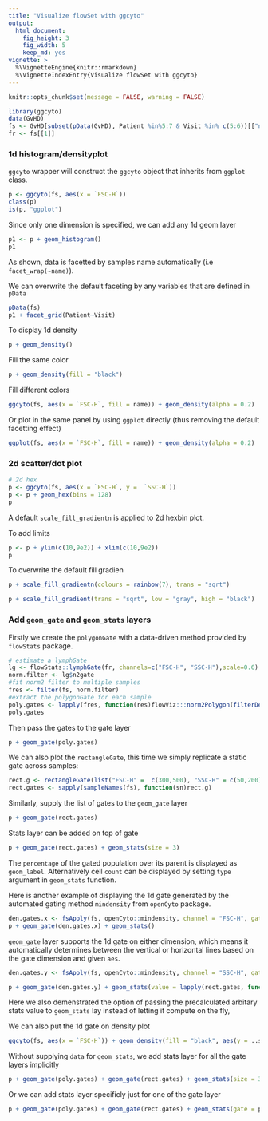 ```yaml
---
title: "Visualize flowSet with ggcyto"
output:
  html_document:
    fig_height: 3
    fig_width: 5
    keep_md: yes
vignette: >    
  %\VignetteEngine{knitr::rmarkdown}
  %\VignetteIndexEntry{Visualize flowSet with ggcyto}
---
```


```r
knitr::opts_chunk$set(message = FALSE, warning = FALSE)
```


```r
library(ggcyto)
data(GvHD)
fs <- GvHD[subset(pData(GvHD), Patient %in%5:7 & Visit %in% c(5:6))[["name"]]]
fr <- fs[[1]]
```

### 1d histogram/densityplot
`ggcyto` wrapper will construct the `ggcyto` object that inherits from `ggplot` class.
```r
p <- ggcyto(fs, aes(x = `FSC-H`)) 
class(p)
is(p, "ggplot")
```

Since only one dimension is specified, we can add any 1d geom layer
```r
p1 <- p + geom_histogram() 
p1
```

As shown, data is facetted by samples name automatically (i.e `facet_wrap(~name)`).

We can overwrite the default faceting by any variables that are defined in `pData`
```r
pData(fs)
p1 + facet_grid(Patient~Visit)
```

To display 1d density
```r
p + geom_density()
```

Fill the same color
```r
p + geom_density(fill = "black")
```

Fill different colors
```r
ggcyto(fs, aes(x = `FSC-H`, fill = name)) + geom_density(alpha = 0.2)
```

Or plot in the same panel by using `ggplot` directly (thus removing the default facetting effect)
```r
ggplot(fs, aes(x = `FSC-H`, fill = name)) + geom_density(alpha = 0.2)
```

### 2d scatter/dot plot
```r
# 2d hex
p <- ggcyto(fs, aes(x = `FSC-H`, y =  `SSC-H`))
p <- p + geom_hex(bins = 128)
p
```

A default `scale_fill_gradientn` is applied to 2d hexbin plot.

To add limits
```r
p <- p + ylim(c(10,9e2)) + xlim(c(10,9e2))   
p
```

To overwrite the default fill gradien
```r
p + scale_fill_gradientn(colours = rainbow(7), trans = "sqrt")

p + scale_fill_gradient(trans = "sqrt", low = "gray", high = "black")

```

### Add `geom_gate` and `geom_stats` layers

Firstly we create the `polygonGate` with a data-driven method provided by `flowStats` package.
```r
# estimate a lymphGate
lg <- flowStats::lymphGate(fr, channels=c("FSC-H", "SSC-H"),scale=0.6)
norm.filter <- lg$n2gate
#fit norm2 filter to multiple samples
fres <- filter(fs, norm.filter)
#extract the polygonGate for each sample
poly.gates <- lapply(fres, function(res)flowViz:::norm2Polygon(filterDetails(res, "defaultLymphGate")))
poly.gates
```

Then pass the gates to the gate layer
```r
p + geom_gate(poly.gates)
```

We can also plot the `rectangleGate`, this time we simply replicate a static gate across samples:
```r
rect.g <- rectangleGate(list("FSC-H" =  c(300,500), "SSC-H" = c(50,200)))
rect.gates <- sapply(sampleNames(fs), function(sn)rect.g)
```

Similarly, supply the list of gates to the `geom_gate` layer
```r
p + geom_gate(rect.gates)
```

Stats layer can be added on top of gate
```r
p + geom_gate(rect.gates) + geom_stats(size = 3)
```

The `percentage` of the gated population over its parent is displayed as `geom_label`. Alternatively cell `count` can be displayed by setting `type` argument in `geom_stats` function.

Here is another example of displaying the 1d gate generated by the automated gating method `mindensity` from `openCyto` package.
```r
den.gates.x <- fsApply(fs, openCyto::mindensity, channel = "FSC-H", gate_range = c(100, 300), adjust = 1)
p + geom_gate(den.gates.x) + geom_stats()
```

`geom_gate` layer supports the 1d gate on either dimension, which means it automatically determines between the vertical or horizontal lines based on the gate dimension and given `aes`.
```r
den.gates.y <- fsApply(fs, openCyto::mindensity, channel = "SSC-H", gate_range = c(100, 500), adjust = 1, positive = FALSE)

p + geom_gate(den.gates.y) + geom_stats(value = lapply(rect.gates, function(g)0.1))
```

Here we also demenstrated the option of passing the precalculated arbitary stats value to `geom_stats` lay instead of letting it compute on the fly, 

We can also put the 1d gate on density plot
```r
ggcyto(fs, aes(x = `FSC-H`)) + geom_density(fill = "black", aes(y = ..scaled..)) + geom_gate(den.gates.x)  + geom_stats(type = "count")
```

Without supplying `data` for `geom_stats`, we add stats layer for all the gate layers implicitly
```r
p + geom_gate(poly.gates) + geom_gate(rect.gates) + geom_stats(size = 3)
```


Or we can add stats layer specificly just for one of the gate layer
```r
p + geom_gate(poly.gates) + geom_gate(rect.gates) + geom_stats(gate = poly.gates, size = 3)
```


